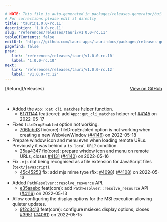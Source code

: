 ```yaml
---

# NOTE: This file is auto-generated in packages/releases-generator/build.ts
# For corrections please edit it directly
title: 'tauri@1.0.0-rc.11'
description: '1.0.0-rc.11'
slug: 'references/releases/tauri/v1.0.0-rc.11'
tableOfContents: false
editUrl: 'https://github.com/tauri-apps/tauri-docs/packages/releases-generator/build.ts'
pagefind: false
prev:
   link: 'references/releases/tauri/v1.0.0-rc.10'
   label: '1.0.0-rc.10'
next:
   link: 'references/releases/tauri/v1.0.0-rc.12'
   label: 'v1.0.0-rc.12'
---
```


			

<ReleaseSidebar slug="references/releases/tauri"  packageName="tauri" />

<div style="margin-bottom:3rem; display: flex; justify-content: space-between; align-items: center"><span>[Return](/releases)</span><span><a href="https://github.com/tauri-apps/tauri/releases/tag/tauri-v1.0.0-rc.11">View on GitHub</a></span></div>

- Added the `App::get_cli_matches` helper function.
  - [617f1144](https://www.github.com/tauri-apps/tauri/commit/617f1144f3f5c4a88e229ff410a511aa72795eef) feat(core): add `App::get_cli_matches` helper ref [#4145](https://www.github.com/tauri-apps/tauri/pull/4145) on 2022-05-17
- Fixes `fileDropEnabled` option not working.
  - [706fcbd3](https://www.github.com/tauri-apps/tauri/commit/706fcbd39c9c08f58da12f874199bd0c06016fb2) fix(core): fileDropEnabled option is not working when creating a new WebviewWindow ([#4146](https://www.github.com/tauri-apps/tauri/pull/4146)) on 2022-05-18
- Prepare window icon and menu even when loading remote URLs. Previously it was behind a `is local URL?` condition.
  - [25aa4347](https://www.github.com/tauri-apps/tauri/commit/25aa4347b3a85c66d445e09f864b7fe6c140a0f9) fix(core): prepare window icon and menu on remote URLs, closes [#4131](https://www.github.com/tauri-apps/tauri/pull/4131) ([#4140](https://www.github.com/tauri-apps/tauri/pull/4140)) on 2022-05-16
- Fix `.mjs` not being recognised as a file extension for JavaScript files (`text/javascript`).
  - [45c45253](https://www.github.com/tauri-apps/tauri/commit/45c45253866ce0de317a6a547af3ea0434d4bcac) fix: add mjs mime type (fix: [#4098](https://www.github.com/tauri-apps/tauri/pull/4098)) ([#4108](https://www.github.com/tauri-apps/tauri/pull/4108)) on 2022-05-13
- Added `PathResolver::resolve_resource` API.
  - [e35aaebc](https://www.github.com/tauri-apps/tauri/commit/e35aaebc309f5796cf6f380d1ac7d5a8094b9033) feat(core): add `PathResolver::resolve_resource` API ([#4116](https://www.github.com/tauri-apps/tauri/pull/4116)) on 2022-05-13
- Allow configuring the display options for the MSI execution allowing quieter updates.
  - [9f2c3413](https://www.github.com/tauri-apps/tauri/commit/9f2c34131952ea83c3f8e383bc3cec7e1450429f) feat(core): configure msiexec display options, closes [#3951](https://www.github.com/tauri-apps/tauri/pull/3951) ([#4061](https://www.github.com/tauri-apps/tauri/pull/4061)) on 2022-05-15

